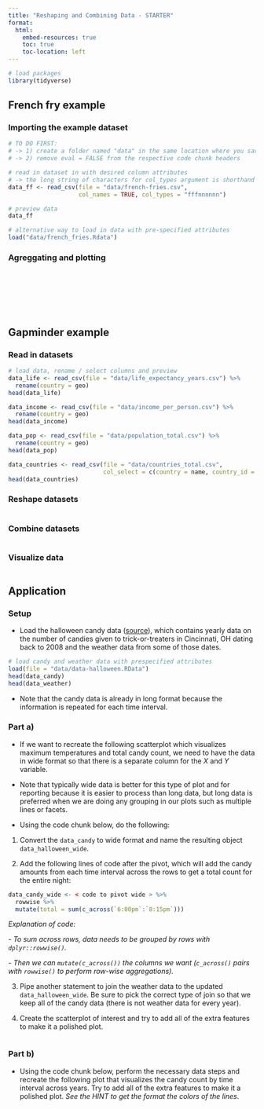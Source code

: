 ```yaml
---
title: "Reshaping and Combining Data - STARTER"
format:
  html:
    embed-resources: true
    toc: true
    toc-location: left
---
```


```r

# load packages
library(tidyverse)

```

## French fry example 

### Importing the example dataset

```r

# TO DO FIRST:
# -> 1) create a folder named "data" in the same location where you saved this file and save all the datasets in it
# -> 2) remove eval = FALSE from the respective code chunk headers

# read in dataset in with desired column attributes
# -> the long string of characters for col_types argument is shorthand notation, see documentation
data_ff <- read_csv(file = "data/french-fries.csv",
                    col_names = TRUE, col_types = "fffnnnnnn")

# preview data
data_ff

```

```r

# alternative way to load in data with pre-specified attributes
load("data/french_fries.Rdata")

```

### Agreggating and plotting

```r

```

```r

```

```r

```

```r

```

```r

```

```r

```
    
```r

```

## Gapminder example

### Read in datasets

```r

# load data, rename / select columns and preview
data_life <- read_csv(file = "data/life_expectancy_years.csv") %>% 
  rename(country = geo)
head(data_life)

data_income <- read_csv(file = "data/income_per_person.csv") %>% 
  rename(country = geo)
head(data_income)

data_pop <- read_csv(file = "data/population_total.csv") %>% 
  rename(country = geo)
head(data_pop)

data_countries <- read_csv(file = "data/countries_total.csv",
                           col_select = c(country = name, country_id = `alpha-2`,region))
head(data_countries)
```

### Reshape datasets

```r

```

### Combine datasets

```r

```

### Visualize data

```r

```

## Application

### Setup

- Load the halloween candy data ([source](https://www.dataplusscience.com/HalloweenData.html)), which contains yearly data on the number of candies given to trick-or-treaters in Cincinnati, OH dating back to 2008 and the weather data from some of those dates.

```r

# load candy and weather data with prespecified attributes
load(file = "data/data-halloween.RData")
head(data_candy)
head(data_weather)

```

- Note that the candy data is already in long format because the information is repeated for each time interval.

### Part a)

- If we want to recreate the following scatterplot which visualizes maximum temperatures and total candy count, we need to have the data in wide format so that there is a separate column for the $X$ and $Y$ variable.

- Note that typically wide data is better for this type of plot and for reporting because it is easier to process than long data, but long data is preferred when we are doing any grouping in our plots such as multiple lines or facets.

- Using the code chunk below, do the following:

1. Convert the `data_candy` to wide format and name the resulting object `data_halloween_wide`.

2. Add the following lines of code after the pivot, which will add the candy amounts from each time interval across the rows to get a total count for the entire night:

```r
data_candy_wide <- < code to pivot wide > %>% 
  rowwise %>% 
  mutate(total = sum(c_across(`6:00pm`:`8:15pm`))) 
```

*Explanation of code:*

*- To sum across rows, data needs to be grouped by rows with `dplyr::rowwise()`.*

*- Then we can `mutate(c_across())` the columns we want (`c_across()` pairs with `rowwise()` to perform row-wise aggregations).*

3. Pipe another statement to join the weather data to the updated `data_halloween_wide`. Be sure to pick the correct type of join so that we keep all of the candy data (there is not weather data for every year).

4. Create the scatterplot of interest and try to add all of the extra features to make it a polished plot. 

```r

```

### Part b)

- Using the code chunk below, perform the necessary data steps and recreate the following plot that visualizes the candy count by time interval across years. Try to add all of the extra features to make it a polished plot. *See the HINT to get the format the colors of the lines*.

```r

```